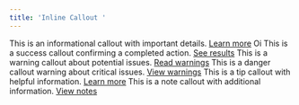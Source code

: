```yaml
---
title: 'Inline Callout '
---
```



<Callout type="info">
    This is an informational callout with important details. <a href="#" target="_blank" rel="noopener noreferrer">Learn more</a>
</Callout>

<Callout type="success" title="Important Warning">
    Oi This is a success callout confirming a completed action. <a href="#" target="_blank" rel="noopener noreferrer">See results</a>
</Callout>

<Callout type="warning">
    This is a warning callout about potential issues. <a href="#" target="_blank" rel="noopener noreferrer">Read warnings</a>
</Callout>

<Callout type="danger">
    This is a danger callout warning about critical issues. <a href="#" target="_blank" rel="noopener noreferrer">View warnings</a>
</Callout>

<Callout type="tip">
    This is a tip callout with helpful information. <a href="#" target="_blank" rel="noopener noreferrer">Learn more</a>
</Callout>

<Callout type="note">
    This is a note callout with additional information. <a href="#" target="_blank" rel="noopener noreferrer">View notes</a>
</Callout>
